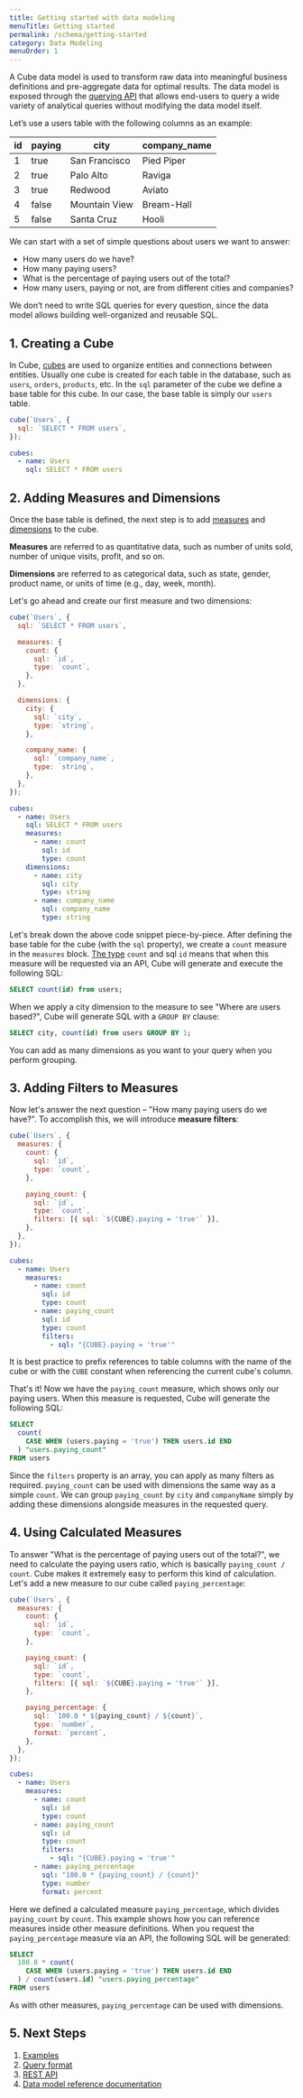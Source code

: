 ```yaml
---
title: Getting started with data modeling
menuTitle: Getting started
permalink: /schema/getting-started
category: Data Modeling
menuOrder: 1
---
```


A Cube data model is used to transform raw data into meaningful business
definitions and pre-aggregate data for optimal results. The data model is
exposed through the [querying API][ref-backend-restapi] that allows end-users to
query a wide variety of analytical queries without modifying the data model
itself.

Let’s use a users table with the following columns as an example:

| id  | paying | city          | company_name |
| --- | ------ | ------------- | ------------ |
| 1   | true   | San Francisco | Pied Piper   |
| 2   | true   | Palo Alto     | Raviga       |
| 3   | true   | Redwood       | Aviato       |
| 4   | false  | Mountain View | Bream-Hall   |
| 5   | false  | Santa Cruz    | Hooli        |

We can start with a set of simple questions about users we want to answer:

- How many users do we have?
- How many paying users?
- What is the percentage of paying users out of the total?
- How many users, paying or not, are from different cities and companies?

We don’t need to write SQL queries for every question, since the data model
allows building well-organized and reusable SQL.

## 1. Creating a Cube

In Cube, [cubes][ref-schema-cube] are used to organize entities and connections
between entities. Usually one cube is created for each table in the database,
such as `users`, `orders`, `products`, etc. In the `sql` parameter of the cube
we define a base table for this cube. In our case, the base table is simply our
`users` table.

<CodeTabs>

```javascript
cube(`Users`, {
  sql: `SELECT * FROM users`,
});
```

```yaml
cubes:
  - name: Users
    sql: SELECT * FROM users
```

</CodeTabs>

## 2. Adding Measures and Dimensions

Once the base table is defined, the next step is to add
[measures][ref-schema-measures] and [dimensions][ref-schema-dimensions] to the
cube.

<InfoBox>

**Measures** are referred to as quantitative data, such as number of units sold,
number of unique visits, profit, and so on.

**Dimensions** are referred to as categorical data, such as state, gender,
product name, or units of time (e.g., day, week, month).

</InfoBox>

Let's go ahead and create our first measure and two dimensions:

<CodeTabs>

```javascript
cube(`Users`, {
  sql: `SELECT * FROM users`,

  measures: {
    count: {
      sql: `id`,
      type: `count`,
    },
  },

  dimensions: {
    city: {
      sql: `city`,
      type: `string`,
    },

    company_name: {
      sql: `company_name`,
      type: `string`,
    },
  },
});
```

```yaml
cubes:
  - name: Users
    sql: SELECT * FROM users
    measures:
      - name: count
        sql: id
        type: count
    dimensions:
      - name: city
        sql: city
        type: string
      - name: company_name
        sql: company_name
        type: string
```

</CodeTabs>

Let's break down the above code snippet piece-by-piece. After defining the base
table for the cube (with the `sql` property), we create a `count` measure in the
`measures` block. [The type][ref-schema-types-formats] `count` and sql `id`
means that when this measure will be requested via an API, Cube will generate
and execute the following SQL:

```sql
SELECT count(id) from users;
```

When we apply a city dimension to the measure to see "Where are users based?",
Cube will generate SQL with a `GROUP BY` clause:

```sql
SELECT city, count(id) from users GROUP BY 1;
```

You can add as many dimensions as you want to your query when you perform
grouping.

## 3. Adding Filters to Measures

Now let's answer the next question – "How many paying users do we have?". To
accomplish this, we will introduce **measure filters**:

<CodeTabs>

```javascript
cube(`Users`, {
  measures: {
    count: {
      sql: `id`,
      type: `count`,
    },

    paying_count: {
      sql: `id`,
      type: `count`,
      filters: [{ sql: `${CUBE}.paying = 'true'` }],
    },
  },
});
```

```yaml
cubes:
  - name: Users
    measures:
      - name: count
        sql: id
        type: count
      - name: paying_count
        sql: id
        type: count
        filters:
          - sql: "{CUBE}.paying = 'true'"
```

</CodeTabs>

<InfoBox>

It is best practice to prefix references to table columns with the name of the
cube or with the `CUBE` constant when referencing the current cube's column.

</InfoBox>

That's it! Now we have the `paying_count` measure, which shows only our paying
users. When this measure is requested, Cube will generate the following SQL:

```sql
SELECT
  count(
    CASE WHEN (users.paying = 'true') THEN users.id END
  ) "users.paying_count"
FROM users
```

Since the `filters` property is an array, you can apply as many filters as
required. `paying_count` can be used with dimensions the same way as a simple
`count`. We can group `paying_count` by `city` and `companyName` simply by
adding these dimensions alongside measures in the requested query.

## 4. Using Calculated Measures

To answer "What is the percentage of paying users out of the total?", we need to
calculate the paying users ratio, which is basically `paying_count / count`.
Cube makes it extremely easy to perform this kind of calculation. Let's add a
new measure to our cube called `paying_percentage`:

<CodeTabs>

```javascript
cube(`Users`, {
  measures: {
    count: {
      sql: `id`,
      type: `count`,
    },

    paying_count: {
      sql: `id`,
      type: `count`,
      filters: [{ sql: `${CUBE}.paying = 'true'` }],
    },

    paying_percentage: {
      sql: `100.0 * ${paying_count} / ${count}`,
      type: `number`,
      format: `percent`,
    },
  },
});
```

```yaml
cubes:
  - name: Users
    measures:
      - name: count
        sql: id
        type: count
      - name: paying_count
        sql: id
        type: count
        filters:
          - sql: "{CUBE}.paying = 'true'"
      - name: paying_percentage
        sql: "100.0 * {paying_count} / {count}"
        type: number
        format: percent
```

</CodeTabs>

Here we defined a calculated measure `paying_percentage`, which divides
`paying_count` by `count`. This example shows how you can reference measures
inside other measure definitions. When you request the `paying_percentage`
measure via an API, the following SQL will be generated:

```sql
SELECT
  100.0 * count(
    CASE WHEN (users.paying = 'true') THEN users.id END
  ) / count(users.id) "users.paying_percentage"
FROM users
```

As with other measures, `paying_percentage` can be used with dimensions.

## 5. Next Steps

1. [Examples][ref-examples]
2. [Query format][ref-backend-query-format]
3. [REST API][ref-backend-restapi]
4. [Data model reference documentation][ref-schema-cube]

[ref-backend-restapi]: /rest-api
[ref-schema-cube]: /schema/reference/cube
[ref-schema-measures]: /schema/reference/measures
[ref-schema-dimensions]: /schema/reference/dimensions
[ref-schema-types-formats]: /schema/reference/types-and-formats
[ref-examples]: /examples
[ref-backend-query-format]: /query-format
